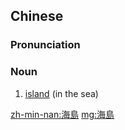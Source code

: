 {{also|海岛}}
==Chinese==
{{zh-forms|s=海岛}}

===Pronunciation===
{{zh-pron
|m=hǎidǎo
|c=hoi2 dou2
|h=pfs=hói-tó
|mn=hái-tó
|cat=n
}}

===Noun===
{{zh-noun}}

# [[island]] (in the sea)

[[zh-min-nan:海島]]
[[mg:海島]]
